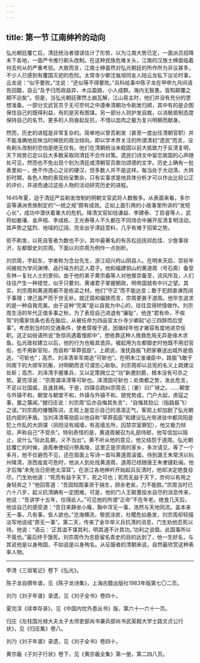 ```yaml
---
---
---
```

title: 第一节 江南绅衿的动向
---




弘光朝廷覆亡后，清廷统治者错误估计了形势，以为江南大势已定，一面派员招降未下各地，一面严令推行剃头改制。在这种民族危难关头，江南的汉族士绅面临着何去何从的严重考验。大致而言，江南士绅虽然对弘光朝廷的所作所为非议甚多，不少人已感到有覆国灭祀的危险。太常寺少卿沈胤培同友人陆云龙私下议论时事，云龙说：“似乎要败。”沈说：“还似等不得要败。”兵科给事中陈子龙在甲申九月间请告回籍，自云“及予归而政益异，木瓜盈路，小人成群。海内无智愚，皆知颠覆之期不远矣”。但是，当弘光朝廷骤然土崩瓦解，江山易主时，他们并没有充分的思想准备。一部分文武官员于无可奈何之中遵奉清朝功令剃发归顺，其中有的是企图保住自己的既得利益，有的是另有图谋。另一部分人则护发自裁，以消极抵制态度保持自己的名节。更多的人则奋起反抗，不惜以血肉之躯为复兴明朝而献身。

然而，历史的进程是非常复杂的。简单地以曾否剃发（甚至一度出任清朝官职）并不能准确地反映当时绅民的政治倾向。即以学术界关注的所谓清初“遗民”而言，没有剃头改制的恐怕是绝无仅有。他们在清朝统治未稳固以前大抵致力于反清复明，天下局势已定以后大多数采取同清廷不合作对策。遗民们诗文中留恋故国的心声随处可见，然而也不免出现个别为清廷或清朝官员歌功颂德的文字。历史上确有一批表里如一，绝不作违心之论的硬汉，但多数人并不是这样。每当处于大动荡、大转折时期，各色人物的表现纷呈繁杂，只有实事求是地具体分析才可以作出比较公正的评价，并进而通过这些人物的活动研究历史的进程。

1645年夏，迫于清廷严旨剃发改制的明朝文官武将人数极多。从表面来看，多尔衮等满洲贵族制定的“一统之规”颇有成效。正如上面引用的小故事里所讲的“发短心长”，成功中潜伏着重大的危机。降清文官如钱谦益、李建泰、丁启睿等人，武将如姜瓖、金声桓、李成栋、王光泰等人不久都在不同场合中展开反清复明活动，其声势之猛烈、地域的辽阔，完全出乎清廷意料，几乎有难于招架之势。

拒不剃发，以死自誓者为数也不少。其中最著名的有苏松巡抚祁彪佳、少詹事徐汧，左都御史刘宗周。下面以刘宗周为例作一点剖析。

刘宗周，字起东，学者称为念台先生，浙江绍兴府山阴县人。在明末天启、崇祯年间被视为学问渊博、品行端方的正人君子。他和福建铜山的黄道周（号石斋）备受东林—复社人士的景仰。由于他的弟子黄宗羲等人对他推崇备至，流风所及，人们往往产生一种错觉，似乎只要刘、黄诸君子掌握朝政，明帝国就有中兴之望。其实，刘宗周和黄道周都不是栋梁之材。他们“守正”而不能达变；敢于犯颜直谏而阔于事理；律己虽严而于世无补。就迂腐和偏狭而言，宗周更甚于道周。他毕生追求的是一种自我完美。由于这种“完美”是以自我为中心的，往往显得矫情做作。刘宗周生活的年代正值多事之秋，为了表现自己进退有“廉耻”，他连“君有命，不俟驾”的儒家信条也丢在脑后，从被任命为四品官太仆寺少卿起“必三四辞而后受事”。考虑到当时的交通条件，使者穿梭于道，因循经年他才雍容有度地进京任职。这正如俗语所说“急惊风遇着慢郎中”，想依靠这种人挽救危局无异是缘木求鱼。弘光政权建立以后，他的行为也极其诡异。被起用为左都御史时他既不用旧官衔，也不用新官衔，而自称“草莽孤臣”。上疏说，淮抚路振飞把家眷送出城外是倡逃，“可斩也”；高杰、刘泽清率军南逃“可斩也”。在明末江淮诸臣中，路振飞敢于同南下的大顺军抗衡，对明朝而言可谓忠心耿耿。刘宗周却以总宪的名义上疏建议处斩；高杰、刘泽清手握重兵，又以定策拥立之“功”新邀封爵，根本没有可杀之势。夏完淳说：“宗周谓泽清等可斩也。泽清固可斩也；处南都之势，发此危言，不足以壮国威，且速其祸。于是，四镇合疏纠宗周去；（姜）曰广继之。……朝堂与外镇不和，朝堂与朝堂不和，外镇与外镇不和，朋党势成，门户大起，虏寇之事，置之蔑闻。”据归庄说：刘宗周“后亦自悔其失言”，“自悔其劾公（指路振飞）之误。”刘宗周的慷慨陈词，主观上是显示自己的凛凛正气，客观上却加剧了弘光朝廷内部的矛盾。当刘泽清等勋臣以他自称“草莽孤臣”和建议弘光帝进驻中都凤阳是犯上作乱的大阴谋（凤阳没有城墙，有高墙五所，囚禁宗室罪犯），他又极力辩驳，声称自己“不受杀”。特别奇怪的是，黄道周被召为礼部侍郎，他写信加以阻止，说什么“际此乱朝，义不当出”。黄不听从他的意见，他又结怨于道周。弘光朝廷覆亡的时候，道周奉使绍兴祭禹陵，这里正是宗周的家乡，多次请见，等了一个多月，他不仅避而不见，还在扇面上写诗一首叫黄道周滚蛋。待到潞王朱常淓以杭州降清，浙西岌岌可危时，他派人到处找黄道周，道周已经随唐王朱聿键赴闽。他才后悔“未免当日拒绝太深耳”。在浙江各地绅衿开始起兵反清时，他却决定绝食自尽。门生劝他道：“死而有益于天下，死之可也；死而无益于天下，奈何以有用之身轻弃之？”他回答道：“吾固知图事贤于捐生，顾余老矣，力不能胜。”宗周当时已六十八岁，起义抗清确有一定困难，可是，他的门人王毓蓍投水自尽的消息传来，他说：“吾讲学十五年，仅得此人。”可见他的所谓“正命”不在年老。绝食几天后，他谈自己的感受道：“吾日来静坐小庵，胸中浑无一事，浩然与天地同流。盖本来无一事，凡有事，皆人欲也。”沧海横流，黎民涂炭，社稷危如悬发，刘宗周却轻描淡写地说成“原无一事”。第二天，传来了金华举义兵抗清的消息，门生劝他忍死以待。他说：“语云：‘正其谊不谋其利，明其道不计其功。’功利之说倡，此国事所以不竟也。”最后终于饿死。刘宗周作为忠臣留名青史的目的达到了，他一生好名，与其说他是以身殉国，不如说是以身殉名。从征服者的清朝来说，自然最欣赏这种表率人物。



* * *



李清《三垣笔记》卷下《弘光》。 ​​​​​​​​​



陈子龙自撰年谱，见《陈子龙诗集》，上海古籍出版社1983年版第七〇二页。 ​​​​​​​​​



刘汋《刘子年谱》录遗，见《刘子全书》卷四十。 ​​​​​​​​​



夏完淳《续幸存录》，见《中国内忧外患丛书》版，第六十—六十一页。 ​​​​​​​​​



归庄《左柱国光禄大夫太子太师吏部尚书兼兵部尚书武英殿大学士路文贞公行状》，见《归庄集》卷八。 ​​​​​​​​​



刘汋《刘子年谱》录遗，见《刘子全书》卷四十。 ​​​​​​​​​



黄宗羲《子刘子行状》卷下，见《黄宗羲全集》第一册，第二四八页。 ​​​​​​​​​